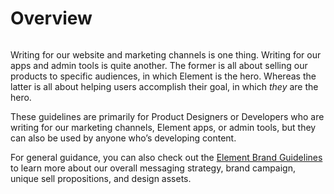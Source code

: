 
<Meta title="Content/: Overview" />

# Overview

<img src="/img/hero_overview.jpg" alt="" />

Writing for our website and marketing channels is one thing. Writing for our apps and admin tools is quite another. The former is all about selling our products to specific audiences, in which Element is the hero. Whereas the latter is all about helping users accomplish their goal, in which _they_ are the hero.

These guidelines are primarily for Product Designers or Developers who are writing for our marketing channels, Element apps, or admin tools, but they can also be used by anyone who’s developing content.

For general guidance, you can also check out the [Element Brand Guidelines](https://www.figma.com/file/KX5Q0fauRZqn3JjYrxUqdk/Element-Brand-guidelines?node-id=2456%3A4018&t=qLPJXfA60jsDnbPe-1) to learn more about our overall messaging strategy, brand campaign, unique sell propositions, and design assets.

